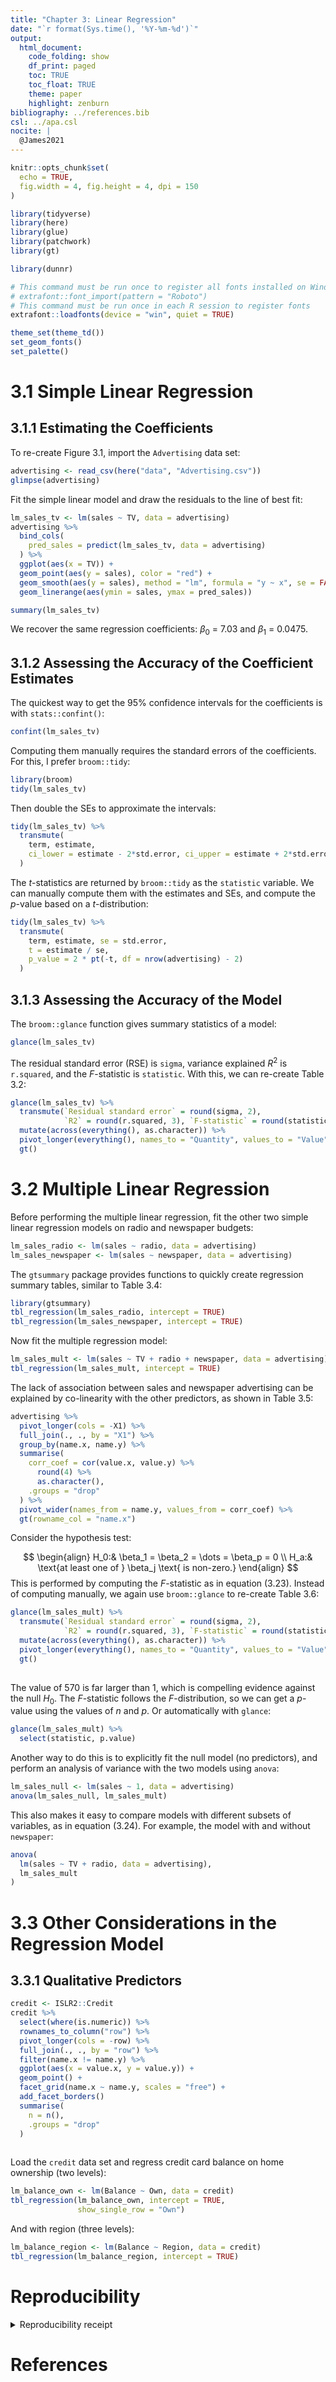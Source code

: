 ```yaml
---
title: "Chapter 3: Linear Regression"
date: "`r format(Sys.time(), '%Y-%m-%d')`"
output:
  html_document:
    code_folding: show
    df_print: paged
    toc: TRUE
    toc_float: TRUE
    theme: paper
    highlight: zenburn
bibliography: ../references.bib
csl: ../apa.csl
nocite: |
  @James2021
---
```

<style>
body .main-container {
  max-width: 1500px !important;
}
</style>

```r
knitr::opts_chunk$set(
  echo = TRUE,
  fig.width = 4, fig.height = 4, dpi = 150
)
```

```r
library(tidyverse)
library(here)
library(glue)
library(patchwork)
library(gt)
```

```r
library(dunnr)

# This command must be run once to register all fonts installed on Windows
# extrafont::font_import(pattern = "Roboto")
# This command must be run once in each R session to register fonts
extrafont::loadfonts(device = "win", quiet = TRUE)

theme_set(theme_td())
set_geom_fonts()
set_palette()
```

# 3.1 Simple Linear Regression

## 3.1.1 Estimating the Coefficients

To re-create Figure 3.1, import the `Advertising` data set:

```r
advertising <- read_csv(here("data", "Advertising.csv"))
glimpse(advertising)
```

Fit the simple linear model and draw the residuals to the line of best fit:

```r
lm_sales_tv <- lm(sales ~ TV, data = advertising)
advertising %>%
  bind_cols(
    pred_sales = predict(lm_sales_tv, data = advertising)
  ) %>%
  ggplot(aes(x = TV)) +
  geom_point(aes(y = sales), color = "red") +
  geom_smooth(aes(y = sales), method = "lm", formula = "y ~ x", se = FALSE) +
  geom_linerange(aes(ymin = sales, ymax = pred_sales))
```
```r
summary(lm_sales_tv)
```

We recover the same regression coefficients: $\beta_0$ = 7.03 and $\beta_1$ = 0.0475.

## 3.1.2 Assessing the Accuracy of the Coefficient Estimates

The quickest way to get the 95% confidence intervals for the coefficients is with `stats::confint()`:

```r
confint(lm_sales_tv)
```

Computing them manually requires the standard errors of the coefficients.
For this, I prefer `broom::tidy`:

```r
library(broom)
tidy(lm_sales_tv)
```

Then double the SEs to approximate the intervals:

```r
tidy(lm_sales_tv) %>%
  transmute(
    term, estimate,
    ci_lower = estimate - 2*std.error, ci_upper = estimate + 2*std.error
  )
```

The $t$-statistics are returned by `broom::tidy` as the `statistic` variable.
We can manually compute them with the estimates and SEs, and compute the $p$-value based on a $t$-distribution:

```r
tidy(lm_sales_tv) %>%
  transmute(
    term, estimate, se = std.error,
    t = estimate / se,
    p_value = 2 * pt(-t, df = nrow(advertising) - 2)
  )
```

## 3.1.3 Assessing the Accuracy of the Model

The `broom::glance` function gives summary statistics of a model:

```r
glance(lm_sales_tv)
```

The residual standard error (RSE) is `sigma`, variance explained $R^2$ is `r.squared`, and the $F$-statistic is `statistic`.
With this, we can re-create Table 3.2:

```r
glance(lm_sales_tv) %>%
  transmute(`Residual standard error` = round(sigma, 2),
            `R2` = round(r.squared, 3), `F-statistic` = round(statistic, 1)) %>%
  mutate(across(everything(), as.character)) %>%
  pivot_longer(everything(), names_to = "Quantity", values_to = "Value") %>%
  gt()
```


# 3.2 Multiple Linear Regression

Before performing the multiple linear regression, fit the other two simple linear regression models on radio and newspaper budgets:

```r
lm_sales_radio <- lm(sales ~ radio, data = advertising)
lm_sales_newspaper <- lm(sales ~ newspaper, data = advertising)
```

The `gtsummary` package provides functions to quickly create regression summary tables, similar to Table 3.4:

```r
library(gtsummary)
tbl_regression(lm_sales_radio, intercept = TRUE)
tbl_regression(lm_sales_newspaper, intercept = TRUE)
```

Now fit the multiple regression model:

```r
lm_sales_mult <- lm(sales ~ TV + radio + newspaper, data = advertising)
tbl_regression(lm_sales_mult, intercept = TRUE)
```

The lack of association between sales and newspaper advertising can be explained by co-linearity with the other predictors, as shown in Table 3.5:

```r
advertising %>%
  pivot_longer(cols = -X1) %>%
  full_join(., ., by = "X1") %>%
  group_by(name.x, name.y) %>%
  summarise(
    corr_coef = cor(value.x, value.y) %>%
      round(4) %>%
      as.character(),
    .groups = "drop"
  ) %>%
  pivot_wider(names_from = name.y, values_from = corr_coef) %>%
  gt(rowname_col = "name.x")
```

Consider the hypothesis test:

$$
\begin{align}
H_0:& \beta_1 = \beta_2 = \dots = \beta_p = 0 \\
H_a:& \text{at least one of } \beta_j \text{ is non-zero.}
\end{align}
$$
This is performed by computing the $F$-statistic as in equation (3.23).
Instead of computing manually, we again use `broom::glance` to re-create Table 3.6:

```r
glance(lm_sales_mult) %>%
  transmute(`Residual standard error` = round(sigma, 2),
            `R2` = round(r.squared, 3), `F-statistic` = round(statistic, 1)) %>%
  mutate(across(everything(), as.character)) %>%
  pivot_longer(everything(), names_to = "Quantity", values_to = "Value") %>%
  gt()
  
```

The value of 570 is far larger than 1, which is compelling evidence against the null $H_0$.
The $F$-statistic follows the $F$-distribution, so we can get a $p$-value using the values of $n$ and $p$.
Or automatically with `glance`:

```r
glance(lm_sales_mult) %>%
  select(statistic, p.value)
```

Another way to do this is to explicitly fit the null model (no predictors), and perform an analysis of variance with the two models using `anova`:

```r
lm_sales_null <- lm(sales ~ 1, data = advertising)
anova(lm_sales_null, lm_sales_mult)
```

This also makes it easy to compare models with different subsets of variables, as in equation (3.24).
For example, the model with and without `newspaper`:

```r
anova(
  lm(sales ~ TV + radio, data = advertising),
  lm_sales_mult
)
```

# 3.3 Other Considerations in the Regression Model

## 3.3.1 Qualitative Predictors

```r
credit <- ISLR2::Credit
credit %>%
  select(where(is.numeric)) %>%
  rownames_to_column("row") %>%
  pivot_longer(cols = -row) %>%
  full_join(., ., by = "row") %>%
  filter(name.x != name.y) %>%
  ggplot(aes(x = value.x, y = value.y)) +
  geom_point() +
  facet_grid(name.x ~ name.y, scales = "free") +
  add_facet_borders()
  summarise(
    n = n(),
    .groups = "drop"
  )
  
```

Load the `credit` data set and regress credit card balance on home ownership (two levels):

```r
lm_balance_own <- lm(Balance ~ Own, data = credit)
tbl_regression(lm_balance_own, intercept = TRUE,
               show_single_row = "Own")
```

And with region (three levels):

```r
lm_balance_region <- lm(Balance ~ Region, data = credit)
tbl_regression(lm_balance_region, intercept = TRUE)
```



# Reproducibility

<details><summary>Reproducibility receipt</summary>

```r
Sys.time()
```

```r
if ("git2r" %in% installed.packages()) {
  if (git2r::in_repository()) {
    git2r::repository()
  }
}
```

```r
sessioninfo::session_info()
```

</details>

# References
